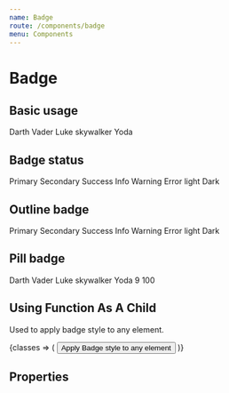 ```yaml
---
name: Badge
route: /components/badge
menu: Components
---
```



# Badge

## Basic usage

<Playground className="horizontal-separator">
  <Badge>Darth Vader</Badge>
  <Badge>Luke skywalker</Badge>
  <Badge>Yoda</Badge>
</Playground>

## Badge status

<Playground className="horizontal-separator">
  <Badge primary>Primary</Badge>
  <Badge secondary>Secondary</Badge>
  <Badge success>Success</Badge>
  <Badge info>Info</Badge>
  <Badge warning>Warning</Badge>
  <Badge error>Error</Badge>
  <Badge light>light</Badge>
  <Badge dark>Dark</Badge>
</Playground>

## Outline badge

<Playground className="horizontal-separator">
  <Badge primary outline>Primary</Badge>
  <Badge secondary outline>Secondary</Badge>
  <Badge success outline>Success</Badge>
  <Badge info outline>Info</Badge>
  <Badge warning outline>Warning</Badge>
  <Badge error outline>Error</Badge>
  <Badge light outline>light</Badge>
  <Badge dark outline>Dark</Badge>
</Playground>

## Pill badge

<Playground className="horizontal-separator">
  <Badge pill>Darth Vader</Badge>
  <Badge pill>Luke skywalker</Badge>
  <Badge pill>Yoda</Badge>
  <Badge pill>9</Badge>
  <Badge pill>100</Badge>
</Playground>

## Using Function As A Child

Used to apply badge style to any element.

<Playground>
  <Badge outline pill>
    {classes => (
      <button className={classes}>
        Apply Badge style to any element
      </button>
    )}
  </Badge>
</Playground>

## Properties

<PropsTable of={Badge} />